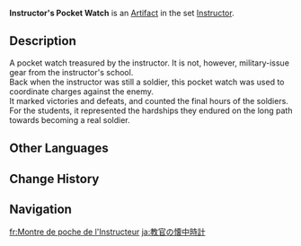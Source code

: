 {{Artifact Infobox
|image = Item Instructor's Pocket Watch.png
|set   = Instructor
|piece = Sands of Eon
}}
{{Description|A stopwatch used not for general timekeeping but to measure the duration of a training session.}}
'''Instructor's Pocket Watch''' is an [[Artifact]] in the set [[Instructor]].

==Description==
A pocket watch treasured by the instructor. It is not, however, military-issue gear from the instructor's school.<br />Back when the instructor was still a soldier, this pocket watch was used to coordinate charges against the enemy.<br />It marked victories and defeats, and counted the final hours of the soldiers.<br />For the students, it represented the hardships they endured on the long path towards becoming a real soldier.

==Other Languages==
{{Other Languages
|en      = Instructor's Pocket Watch
|zhs     = 教官的怀表
|zhs_rm  = Jiàoguān de Huáibiǎo
|zht     = 教官的懷錶
|zht_rm  = Jiàoguān de Huáibiǎo
|zh_tl   = Instructor's Pocket Watch
|ja      = 教官の懐中時計
|ja_rm   = Kyoukan no Kaichuudokei
|ja_tl   = Instructor's Pocket Watch
|ko      = 교관의 회중시계
|ko_rm   = Gyogwan-ui Hoejungsigye
|ko_tl   = Instructor's Pocket Watch
|es      = Reloj de Bolsillo del Instructor
|es_tl   = Pocket Watch of the Instructor
|fr      = Montre de poche de l'Instructeur
|fr_tl   = Pocket Watch of the Instructor
|ru      = Карманные часы инструктора
|ru_tl   = Instructor's Pocket Watch
|th      = Instructor's Pocket Watch
|vi      = Đồng Hồ Giáo Quan
|vi_tl   = Instructor's Watch
|de      = Ausbilderstoppuhr
|de_tl   = Instructor's Stopwatch
|id      = Instructor's Pocket Watch
|pt      = Relógio de Bolso de Instrutor
|pt_tl   = 
|tr      = Eğitmenin Cep Saati
|tr_tl   = 
|it      = Orologio dell'istruttore
|it_tl   = 
}}

==Change History==
{{Change History|1.0}}

==Navigation==
{{Artifact Set Navbox|Instructor}}

[[fr:Montre de poche de l'Instructeur]]
[[ja:教官の懐中時計]]